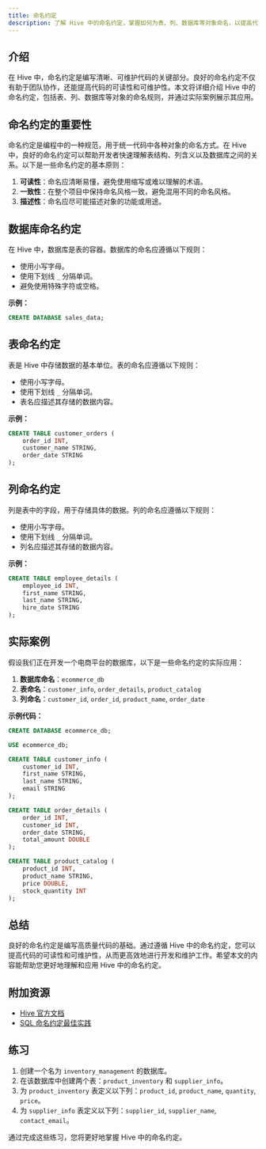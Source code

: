 ```yaml
---
title: 命名约定
description: 了解 Hive 中的命名约定，掌握如何为表、列、数据库等对象命名，以提高代码的可读性和可维护性。
---
```


## 介绍

在 Hive 中，命名约定是编写清晰、可维护代码的关键部分。良好的命名约定不仅有助于团队协作，还能提高代码的可读性和可维护性。本文将详细介绍 Hive 中的命名约定，包括表、列、数据库等对象的命名规则，并通过实际案例展示其应用。

## 命名约定的重要性

命名约定是编程中的一种规范，用于统一代码中各种对象的命名方式。在 Hive 中，良好的命名约定可以帮助开发者快速理解表结构、列含义以及数据库之间的关系。以下是一些命名约定的基本原则：

1. **可读性**：命名应清晰易懂，避免使用缩写或难以理解的术语。
2. **一致性**：在整个项目中保持命名风格一致，避免混用不同的命名风格。
3. **描述性**：命名应尽可能描述对象的功能或用途。

## 数据库命名约定

在 Hive 中，数据库是表的容器。数据库的命名应遵循以下规则：

- 使用小写字母。
- 使用下划线 `_` 分隔单词。
- 避免使用特殊字符或空格。

**示例：**

```sql
CREATE DATABASE sales_data;
```

## 表命名约定

表是 Hive 中存储数据的基本单位。表的命名应遵循以下规则：

- 使用小写字母。
- 使用下划线 `_` 分隔单词。
- 表名应描述其存储的数据内容。

**示例：**

```sql
CREATE TABLE customer_orders (
    order_id INT,
    customer_name STRING,
    order_date STRING
);
```

## 列命名约定

列是表中的字段，用于存储具体的数据。列的命名应遵循以下规则：

- 使用小写字母。
- 使用下划线 `_` 分隔单词。
- 列名应描述其存储的数据内容。

**示例：**

```sql
CREATE TABLE employee_details (
    employee_id INT,
    first_name STRING,
    last_name STRING,
    hire_date STRING
);
```

## 实际案例

假设我们正在开发一个电商平台的数据库，以下是一些命名约定的实际应用：

1. **数据库命名**：`ecommerce_db`
2. **表命名**：`customer_info`, `order_details`, `product_catalog`
3. **列命名**：`customer_id`, `order_id`, `product_name`, `order_date`

**示例代码：**

```sql
CREATE DATABASE ecommerce_db;

USE ecommerce_db;

CREATE TABLE customer_info (
    customer_id INT,
    first_name STRING,
    last_name STRING,
    email STRING
);

CREATE TABLE order_details (
    order_id INT,
    customer_id INT,
    order_date STRING,
    total_amount DOUBLE
);

CREATE TABLE product_catalog (
    product_id INT,
    product_name STRING,
    price DOUBLE,
    stock_quantity INT
);
```

## 总结

良好的命名约定是编写高质量代码的基础。通过遵循 Hive 中的命名约定，您可以提高代码的可读性和可维护性，从而更高效地进行开发和维护工作。希望本文的内容能帮助您更好地理解和应用 Hive 中的命名约定。

## 附加资源

- [Hive 官方文档](https://cwiki.apache.org/confluence/display/Hive/Home)
- [SQL 命名约定最佳实践](https://www.sqlstyle.guide/)

## 练习

1. 创建一个名为 `inventory_management` 的数据库。
2. 在该数据库中创建两个表：`product_inventory` 和 `supplier_info`。
3. 为 `product_inventory` 表定义以下列：`product_id`, `product_name`, `quantity`, `price`。
4. 为 `supplier_info` 表定义以下列：`supplier_id`, `supplier_name`, `contact_email`。

通过完成这些练习，您将更好地掌握 Hive 中的命名约定。